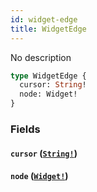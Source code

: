```yaml
---
id: widget-edge
title: WidgetEdge
---
```


No description

```graphql
type WidgetEdge {
  cursor: String!
  node: Widget!
}
```

### Fields

#### `cursor` ([`String!`](/docs/graphql/scalars/string))

#### `node` ([`Widget!`](/docs/graphql/objects/widget))
